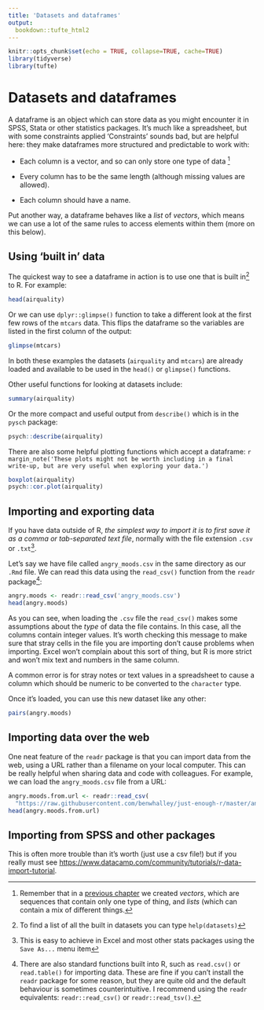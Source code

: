 ```yaml
---
title: 'Datasets and dataframes'
output: 
  bookdown::tufte_html2
---
```

  

```r

knitr::opts_chunk$set(echo = TRUE, collapse=TRUE, cache=TRUE)
library(tidyverse)
library(tufte)

```


# Datasets and dataframes

A dataframe is an object which can store data as you might encounter it in SPSS, Stata or other statistics packages. It's much like a spreadsheet, but with some constraints applied 
'Constraints' sounds bad, but are helpful here: they make dataframes more structured and predictable to work with:

- Each column is a vector, and so can only store one type of data ^[Remember that in a [previous chapter](start_here.html) we created *vectors*, which are sequences that contain only one type of thing, and *lists* (which can contain a mix of different things.]

- Every column has to be the same length (although missing values are allowed).

- Each column should have a name.


Put another way, a dataframe behaves like a *list* of *vectors*, which means we can use a lot of the same rules to access elements within them (more on this below).


## Using 'built in' data 



The quickest way to see a dataframe in action is to use one that is built in[^builtin] to R. For example:

[^builtin]:
  To find a list of all the built in datasets you can type `help(datasets)`

```r
head(airquality)
```

Or we can use `dplyr::glimpse()` function to take a different look at the first few rows of the `mtcars` data. This flips the dataframe so the variables are listed in the first column of the output:

```r
glimpse(mtcars)
```


In both these examples the datasets (`airquality` and `mtcars`) are already loaded and available to be used in the `head()` or `glimpse()` functions.


Other useful functions for looking at datasets include:

```r
summary(airquality)
```


Or the more compact and useful output from `describe()` which is in the `pysch` package:

```r
psych::describe(airquality)
```


There are also some helpful plotting functions which accept a dataframe:
`r margin_note('These plots might not be worth including in a final write-up, but are very useful when exploring your data.')`

```r
boxplot(airquality)
psych::cor.plot(airquality)
```


## Importing and exporting data


If you have data outside of R, *the simplest way to import it is to first save it as a comma or tab-separated text file*, normally with the file extension `.csv` or `.txt`^[This is easy to achieve in Excel and most other stats packages using the `Save As...` menu item].

Let's say we have file called `angry_moods.csv` in the same directory as our `.Rmd` file. We can read this data using the `read_csv()` function from the `readr` package[^readr]:


[^readr]:
  There are also standard functions built into R, such as `read.csv()` or `read.table()` for importing data. These are fine if you can't install the `readr` package for some reason, but they are quite old and the default behaviour is sometimes counterintuitive. I recommend using the `readr` equivalents: `readr::read_csv()` or `readr::read_tsv()`.


```r
angry.moods <- readr::read_csv('angry_moods.csv')
head(angry.moods)
```



As you can see, when loading the `.csv` file the `read_csv()` makes some assumptions about the *type*  of data the file contains. In this case, all the columns contain integer values. It's worth checking this message to make sure that stray cells in the file you are importing don't cause problems when importing. Excel won't complain about this sort of thing, but R is more strict and won't mix text and numbers in the same column.

A common error is for stray notes or text values in a spreadsheet to cause a column which should be numeric to be converted to the `character` type.




Once it's loaded, you can use this new dataset like any other:


```r
pairs(angry.moods)
```



## Importing data over the web

One neat feature of the `readr` package is that you can import data from the web, using a URL rather than a filename on your local computer. This can be really helpful when sharing data and code with colleagues. For example, we can load the `angry_moods.csv` file from a URL:


```r
angry.moods.from.url <- readr::read_csv(
  "https://raw.githubusercontent.com/benwhalley/just-enough-r/master/angry_moods.csv")
head(angry.moods.from.url)
```




## Importing from SPSS and other packages

This is often more trouble than it's worth (just use a csv file!) but if you really must see <https://www.datacamp.com/community/tutorials/r-data-import-tutorial>.
